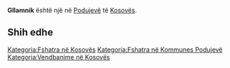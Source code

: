 {{Fshat në 
 | Emri                = Gllamnik
 | EmriAlt                = 
 | NAME_SHORT_FORM=      
 | NAME_GENERIC=      
 | NAME_SORT_NAME_RO=      GLLAMNIK
 | FULL_NAME_RO = Gllamnik
 | FULL_NAME_ND_RO=Gllamnik
 | SORT_NAME_RG=GLLAMNIK
 | FULL_NAME_RG=Gllamnik
 | FULL_NAME_ND_RG=Gllamnik
 | SRP_NAME_SHORT_FORM=      
 | SRP_NAME_GENERIC=      
 | SRP_NAME_SORT_NAME_RO=      
 | SRP_FULL_NAME_RO = 
 | SRP_FULL_NAME_ND_RO=
 | SRP_SORT_NAME_RG=
 | SRP_FULL_NAME_RG=
 | SRP_FULL_NAME_ND_RG=
 | Emri (Rasa dhanore) = 
 | Figura              = 
 | Shteti              = Kosovo
 | Komuna              = Podujevë
 | Kodi postar         = 
 | Sipërfaqja          = 

 | Popullsia           = 

 | Regj. i popullsisë  = 
 | Dend. e popullsisë  = 
 | Faqja zyrtare       = 
 <!--- Koordinatat ----> 
 | Gjerësia            = 42.871301
 | Gjatësia            = 21.185366
 | Lartësia            = 
}}
'''Gllamnik''' është një [[]] në [[Podujevë]] të [[Kosovës]].

<!-- == Gjeografia == -->
<!-- == Historia == -->
<!-- == Demografia == -->
== Shih edhe ==
{{Komuna Podujevë}}
{{Kosovo-Administrata-Cung}}

[[Kategoria:Fshatra në Kosovës]]
[[Kategoria:Fshatra në Kommunes Podujevë]]
[[Kategoria:Vendbanime në Kosovës]]